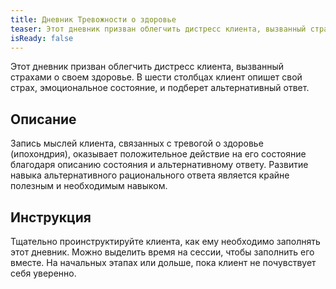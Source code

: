 ```yaml
---
title: Дневник Тревожности о здоровье
teaser: Этот дневник призван облегчить дистресс клиента, вызванный страхами о своем здоровье. В шести столбцах клиент опишет свой страх, эмоциональное состояние, и подберет альтернативный ответ.
isReady: false
---
```


Этот дневник призван облегчить дистресс клиента, вызванный страхами о своем здоровье. В шести столбцах клиент опишет свой страх, эмоциональное состояние, и подберет альтернативный ответ.

## Описание

Запись мыслей клиента, связанных с тревогой о здоровье (ипохондрия),
оказывает положительное действие на его состояние благодаря описанию
состояния и альтернативному ответу. Развитие навыка альтернативного
рационального ответа является крайне полезным и необходимым навыком.

## Инструкция

Тщательно проинструктируйте клиента, как ему необходимо заполнять этот
дневник. Можно выделить время на сессии, чтобы заполнить его вместе. На
начальных этапах или дольше, пока клиент не почувствует себя уверенно.
